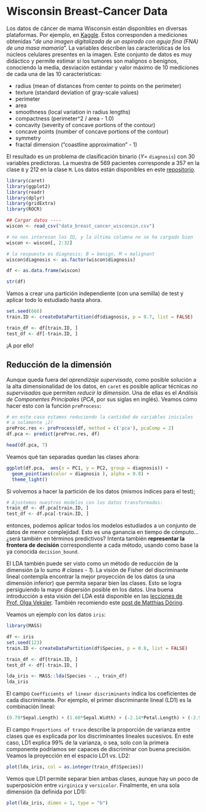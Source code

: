 # Wisconsin Breast-Cancer Data {#wiscon}

Los datos de cáncer de mama Wisconsin están disponibles en diversas plataformas. Por ejemplo, en [Kaggle](https://www.kaggle.com/uciml/breast-cancer-wisconsin-data). Estos corresponden a mediciones obtenidas "*de una imagen digitalizada de un aspirado con aguja fina (FNA) de una masa mamaria*". La variables describen las características de los núcleos celulares presentes en la imagen. Este conjunto de datos es muy didáctico y permite estimar si los tumores son malignos o benignos, conociendo la media, desviación estándar y valor máximo de 10 mediciones de cada una de las 10 características:

-   radius (mean of distances from center to points on the perimeter)
-   texture (standard deviation of gray-scale values)
-   perimeter
-   area
-   smoothness (local variation in radius lengths)
-   compactness (perimeter\^2 / area - 1.0)
-   concavity (severity of concave portions of the contour)
-   concave points (number of concave portions of the contour)
-   symmetry
-   fractal dimension ("coastline approximation" - 1)

El resultado es un problema de clasificación binario ($Y =$ `diagnosis`) con 30 variables predictoras. La muestra de 569 pacientes corresponde a 357 en la clase `B` y 212 en la clase `M`. Los datos están disponibles en este [repositorio](data_breast_cancer_wisconsin.csv).

```r
library(caret)
library(ggplot2)
library(readr)
library(dplyr)
library(gridExtra)
library(ROCR)

## Cargar datos ----
wiscon <- read_csv("data_breast_cancer_wisconsin.csv")

# no nos interesan los ID, y la última columna no se ha cargado bien
wiscon <- wiscon[, 2:32]

# la respuesta es diagnosis: B = benign, M = malignant
wiscon$diagnosis <- as.factor(wiscon$diagnosis)

df <- as.data.frame(wiscon)

str(df)
```

Vamos a crear una partición independiente (con una semilla) de test y aplicar todo lo estudiado hasta ahora.

```r
set.seed(666)
train.ID <- createDataPartition(df$diagnosis, p = 0.7, list = FALSE)

train_df <- df[train.ID, ]
test_df <- df[-train.ID, ]
```

¡A por ello!

## Reducción de la dimensión

Aunque queda fuera del *aprendizaje supervisado*, como posible solución a la alta dimensionalidad de los datos, en `caret` es posible aplicar técnicas *no supervisadas* que permiten *reducir la dimensión*. Una de ellas es el *Análisis de Componentes Principales* (*PCA*, por sus siglas en inglés). Veamos cómo hacer esto con la función `preProcess`:

```r
# en este caso estamos reduciendo la cantidad de variables iniciales
# a solamente ¡2!
preProc.res <- preProcess(df, method = c('pca'), pcaComp = 2)
df.pca <- predict(preProc.res, df)

head(df.pca, 7)
```

Veamos qué tan separadas quedan las clases ahora:

```r
ggplot(df.pca,  aes(x = PC1, y = PC2, group = diagnosis)) +
  geom_point(aes(color = diagnosis ), alpha = 0.8) +
  theme_light()
```

Si volvemos a hacer la partición de los datos (mismos índices para el test);

```r
# Ajustemos nuestros modelos con los datos transformados:
train_df <- df.pca[train.ID, ]
test_df <- df.pca[-train.ID, ]
```

entonces, podemos aplicar todos los modelos estudiados a un conjunto de datos de menor complejidad. Esto es una ganancia en tiempo de cómputo... ¿será también en términos predictivos? Intenta también **representar la frontera de decisión** correspondiente a cada método, usando como base la ya conocida `decision_bound`.

El LDA también puede ser visto como un método de reducción de la dimensión (a lo sumo *\# clases - 1*). La visión de Fisher del discriminante lineal contempla encontrar la mejor proyección de los datos (a una dimensión inferior) que permita separar bien las clases. Esto se logra persiguiendo la mayor dispersión posible en los datos. Una buena introducción a esta visión del LDA está disponible en las [lecciones de Prof. Olga Veksler](https://www.csd.uwo.ca/~olga/Courses/CS434a_541a/Lecture8.pdf). También recomiendo este [post de Matthias Döring](https://www.datascienceblog.net/post/machine-learning/linear-discriminant-analysis/).

Veamos un ejemplo con los datos `iris`:

```r
library(MASS)

df <- iris
set.seed(123)
train.ID <- createDataPartition(df$Species, p = 0.8, list = FALSE)

train_df <- df[train.ID, ]
test_df <- df[-train.ID, ]

lda_iris <- MASS::lda(Species ~ ., train_df)
lda_iris
```

El campo `Coefficients of linear discriminants` indica los coeficientes de cada discriminante. Por ejemplo, el primer discriminante lineal (LD1) es la combinación lineal:

```r
(0.79*Sepal.Length) + (1.60*Sepal.Width) + (-2.14*Petal.Length) + (-2.90*Petal.Width)
```

El campo `Proportions of trace` describe la proporción de varianza entre clases que es explicada por los discriminantes lineales sucesivos. En este caso, LD1 explica 99\% de la varianza, o sea, solo con la primera componente podríamos ser capaces de discriminar con buena precisión. Veamos la proyección en el espacio LD1 vs. LD2:

```r
plot(lda_iris, col = as.integer(train_df$Species))
```
 
Vemos que LD1 permite separar bien ambas clases, aunque hay un poco de superposición entre `virginica` y `versicolor`. Finalmente, en una sola dimensión (la definida por LD1):

```r
plot(lda_iris, dimen = 1, type = "b")
```

